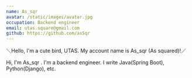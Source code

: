 ```yaml
---
name: As_sqr
avatar: /static/images/avatar.jpg
occupation: Backend engineer
email: utas.square@gmail.com
github: https://github.com/asSqr
---
```


＼Hello, I'm a cute bird, UTAS. My account name is As_sqr (As squared)!／

Hi, I'm As_sqr . I'm a backend engineer. I write Java(Spring Boot), Python(Django), etc.
